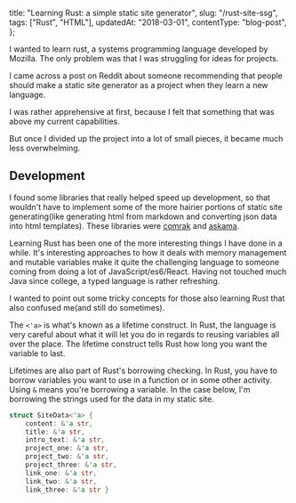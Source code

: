   title: "Learning Rust: a simple static site generator",
  slug: "/rust-site-ssg",
  tags: ["Rust", "HTML"],
  updatedAt: "2018-03-01",
  contentType: "blog-post",
};

I wanted to learn rust, a systems programming language developed by Mozilla.
The only problem was that I was struggling for ideas for projects.

I came across a post on Reddit about someone recommending that people should
make a static site generator as a project when they learn a new language.

I was rather apprehensive at first, because I felt that something that was above my current
capabilities.

But once I divided up the project into a lot of small pieces, it became much less overwhelming.

## Development

I found some libraries that really helped speed up development, so that wouldn't have to implement
some of the more hairier portions of static site generating(like generating html from markdown and
converting json data into html templates). These libraries were [comrak](https://github.com/kivikakk/comrak)
and [askama](https://github.com/djc/askama).

Learning Rust has been one of the more interesting things I have done in a while.
It's interesting approaches to how it deals with memory management and mutable variables
make it quite the challenging language to someone coming from doing a lot of JavaScript/es6/React.
Having not touched much Java since college, a typed language is rather refreshing.

I wanted to point out some tricky concepts for those also learning Rust that also confused me(and still do sometimes).

The `<'a>` is what's known as a lifetime construct. In Rust, the language is very careful about what it will let you do in regards to reusing variables all over the place. The lifetime construct tells Rust how long you want the variable to last.

Lifetimes are also part of Rust's borrowing checking. In Rust, you have to borrow variables you want to use in a function or in some other activity. Using `&` means you're borrowing a variable. In the case below, I'm borrowing the strings used for the data in my static site.

```rust
struct SiteData<'a> {
    content: &'a str,
    title: &'a str,
    intro_text: &'a str,
    project_one: &'a str,
    project_two: &'a str,
    project_three: &'a str,
    link_one: &'a str,
    link_two: &'a str,
    link_three: &'a str }
```
